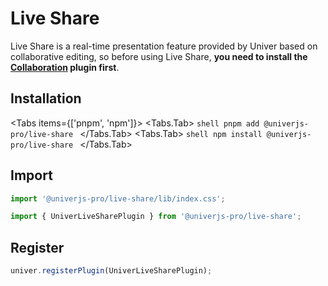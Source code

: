 
# Live Share

<BusinessPlanNotice />

<ServerNotice />

Live Share is a real-time presentation feature provided by Univer based on collaborative editing, so before using Live Share, **you need to install the [Collaboration](/guides/sheets/features/collaboration) plugin first**.

## Installation

<Tabs items={['pnpm', 'npm']}>
  <Tabs.Tab>
    ```shell
    pnpm add @univerjs-pro/live-share
    ```
  </Tabs.Tab>
  <Tabs.Tab>
    ```shell
    npm install @univerjs-pro/live-share
    ```
  </Tabs.Tab>
</Tabs>

## Import

```typescript
import '@univerjs-pro/live-share/lib/index.css';

import { UniverLiveSharePlugin } from '@univerjs-pro/live-share';
```

## Register

```typescript
univer.registerPlugin(UniverLiveSharePlugin);
```
